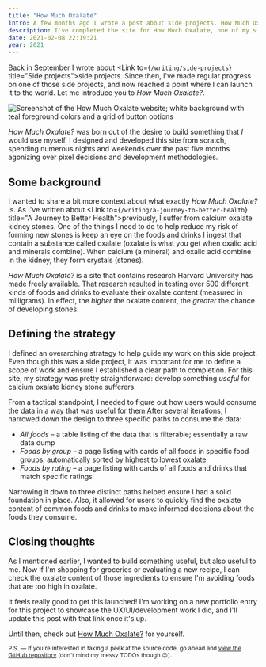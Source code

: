```yaml
---
title: "How Much Oxalate"
intro: A few months ago I wrote a post about side projects. How Much Oxalate is one of those side projects that can move to the completed column. 
description: I've completed the site for How Much Oxalate, one of my side projects.
date: 2021-02-08 22:19:21
year: 2021
---
```


Back in September I wrote about <Link to={`/writing/side-projects`} title="Side projects">side projects</Link>. Since then, I've made regular progress on one of those side projects, and now reached a point where I can launch it to the world. Let me introduce you to *How Much Oxalate?*.

![Screenshot of the How Much Oxalate website; white background with teal foreground colors and a grid of button options](../../src/images/how-much-oxalate.jpeg)

_How Much Oxalate?_ was born out of the desire to build something that *I* would use myself. I designed and developed this site from scratch, spending numerous nights and weekends over the past five months agonizing over pixel decisions and development methodologies.

## Some background

I wanted to share a bit more context about what exactly _How Much Oxalate?_ is. As I've written about <Link to={`/writing/a-journey-to-better-health`} title="A Journey to Better Health">previously</Link>, I suffer from calcium oxalate kidney stones. One of the things I need to do to help reduce my risk of forming new stones is keep an eye on the foods and drinks I ingest that contain a substance called oxalate (oxalate is what you get when oxalic acid and minerals combine). When calcium (a mineral) and oxalic acid combine in the kidney, they form crystals (stones).

_How Much Oxalate?_ is a site that contains research Harvard University has made freely available. That research resulted in testing over 500 different kinds of foods and drinks to evaluate their oxalate content (measured in milligrams). In effect, the *higher* the oxalate content, the *greater* the chance of developing stones. 

## Defining the strategy

I defined an overarching strategy to help guide my work on this side project. Even though this was a side project, it was important for me to define a scope of work and ensure I established a clear path to completion. For this site, my strategy was pretty straightforward: develop something *useful* for calcium oxalate kidney stone sufferers.

From a tactical standpoint, I needed to figure out how users would consume the data in a way that was useful for them.After several iterations, I narrowed down the design to three specific paths to consume the data:

* *All foods* &ndash; a table listing of the data that is filterable; essentially a raw data dump
* *Foods by group* &ndash; a page listing with cards of all foods in specific food groups, automatically sorted by highest to lowest oxalate
* *Foods by rating* &ndash; a page listing with cards of all foods and drinks that match specific ratings 

Narrowing it down to three distinct paths helped ensure I had a solid foundation in place. Also, it allowed for users to quickly find the oxalate content of common foods and drinks to make informed decisions about the foods they consume. 

## Closing thoughts

As I mentioned earlier, I wanted to build something useful, but also useful to me. Now if I'm shopping for groceries or evaluating a new recipe, I can check the oxalate content of those ingredients to ensure I'm avoiding foods that are too high in oxalate.

It feels really good to get this launched! I'm working on a new portfolio entry for this project to showcase the UX/UI/development work I did, and I'll update this post with that link once it's up.

Until then, check out [How Much Oxalate?](https://howmuchoxalate.com "How Much Oxalate? website") for yourself.

<p><small>P.S. &mdash; If you're interested in taking a peek at the source code, go ahead and <a href="https://github.com/waylonrobert/how-much-oxalate" title="How Much Oxalate GitHub repository">view the GitHub repository</a> (don't mind my messy TODOs though 😉).</small></p>

